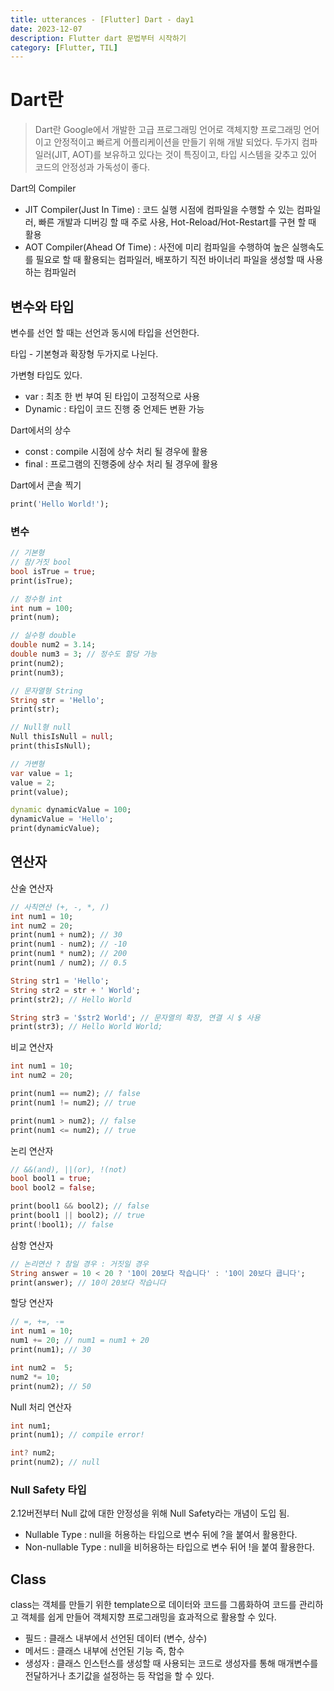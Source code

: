```yaml
---
title: utterances - [Flutter] Dart - day1
date: 2023-12-07
description: Flutter dart 문법부터 시작하기
category: [Flutter, TIL]
---
```


# Dart란

> Dart란 Google에서 개발한 고급 프로그래밍 언어로 객체지향 프로그래밍 언어이고 안정적이고 빠르게 어플리케이션을 만들기 위해 개발 되었다.
> 두가지 컴파일러(JIT, AOT)를 보유하고 있다는 것이 특징이고, 타입 시스템을 갖추고 있어 코드의 안정성과 가독성이 좋다.

Dart의 Compiler

- JIT Compiler(Just In Time) : 코드 실행 시점에 컴파일을 수행할 수 있는 컴파일러, 빠른 개발과 디버깅 할 때 주로 사용, Hot-Reload/Hot-Restart를 구현 할 때 활용
- AOT Compiler(Ahead Of Time) : 사전에 미리 컴파일을 수행하여 높은 실행속도를 필요로 할 때 활용되는 컴파일러, 배포하기 직전 바이너리 파일을 생성할 때 사용하는 컴파일러

## 변수와 타입

변수를 선언 할 때는 선언과 동시에 타입을 선언한다.

타입 - 기본형과 확장형 두가지로 나뉜다.

가변형 타입도 있다.

- var : 최초 한 번 부여 된 타입이 고정적으로 사용
- Dynamic : 타입이 코드 진행 중 언제든 변환 가능

Dart에서의 상수

- const : compile 시점에 상수 처리 될 경우에 활용
- final : 프로그램의 진행중에 상수 처리 될 경우에 활용

Dart에서 콘솔 찍기

```dart
print('Hello World!');
```

### 변수

```dart
// 기본형
// 참/거짓 bool
bool isTrue = true;
print(isTrue);

// 정수형 int
int num = 100;
print(num);

// 실수형 double
double num2 = 3.14;
double num3 = 3; // 정수도 할당 가능
print(num2);
print(num3);

// 문자열형 String
String str = 'Hello';
print(str);

// Null형 null
Null thisIsNull = null;
print(thisIsNull);

// 가변형
var value = 1;
value = 2;
print(value);

dynamic dynamicValue = 100;
dynamicValue = 'Hello';
print(dynamicValue);
```

## 연산자

산술 연산자

```dart
// 사칙연산 (+, -, *, /)
int num1 = 10;
int num2 = 20;
print(num1 + num2); // 30
print(num1 - num2); // -10
print(num1 * num2); // 200
print(num1 / num2); // 0.5

String str1 = 'Hello';
String str2 = str + ' World';
print(str2); // Hello World

String str3 = '$str2 World'; // 문자열의 확장, 연결 시 $ 사용
print(str3); // Hello World World;
```

비교 연산자

```dart
int num1 = 10;
int num2 = 20;

print(num1 == num2); // false
print(num1 != num2); // true

print(num1 > num2); // false
print(num1 <= num2); // true
```

논리 연산자

```dart
// &&(and), ||(or), !(not)
bool bool1 = true;
bool bool2 = false;

print(bool1 && bool2); // false
print(bool1 || bool2); // true
print(!bool1); // false
```

삼항 연산자

```dart
// 논리연산 ? 참일 경우 : 거짓일 경우
String answer = 10 < 20 ? '10이 20보다 작습니다' : '10이 20보다 큽니다';
print(answer); // 10이 20보다 작습니다
```

할당 연산자

```dart
// =, +=, -=
int num1 = 10;
num1 += 20; // num1 = num1 + 20
print(num1); // 30

int num2 =  5;
num2 *= 10;
print(num2); // 50
```

Null 처리 연산자

```dart
int num1;
print(num1); // compile error!

int? num2;
print(num2); // null
```

### Null Safety 타입

2.12버전부터 Null 값에 대한 안정성을 위해 Null Safety라는 개념이 도입 됨.

- Nullable Type : null을 허용하는 타입으로 변수 뒤에 ?을 붙여서 활용한다.
- Non-nullable Type : null을 비허용하는 타입으로 변수 뒤어 !을 붙여 활용한다.

## Class

class는 객체를 만들기 위한 template으로 데이터와 코드를 그룹화하여 코드를 관리하고 객체를 쉽게 만들어 객체지향 프로그래밍을 효과적으로 활용할 수 있다.

- 필드 : 클래스 내부에서 선언된 데이터 (변수, 상수)
- 메서드 : 클래스 내부에 선언된 기능 즉, 함수
- 생성자 : 클래스 인스턴스를 생성할 때 사용되는 코드로 생성자를 통해 매개변수를 전달하거나 초기값을 설정하는 등 작업을 할 수 있다.
